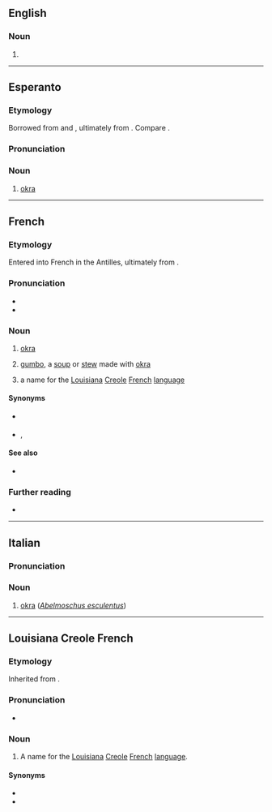 ==English==

===Noun===
{{en-noun|~}}

# {{alternative form of|en|gumbo}}

{{Webster 1913}}

----

==Esperanto==
{{wp|lang=eo}}

===Etymology===
Borrowed from {{bor|eo|it|-}} and {{bor|eo|fr|gombo}}, ultimately from {{der|eo|kmb|ingombo}}. Compare {{cog|ru|го́мбо}}.

===Pronunciation===
{{eo-IPA}}

===Noun===
{{eo-head}}

# [[okra]]

{{c|eo|Vegetables}}

----

==French==
{{wikipedia|lang=fr}}

===Etymology===
Entered into French in the Antilles, ultimately from {{der|fr|kmb|ingombo}}.

===Pronunciation===
* {{fr-IPA}}
* {{audio|fr|LL-Q150 (fra)-X-Javier-gombo.wav|Audio}}

===Noun===
{{fr-noun|m}}

# [[okra]]
# {{lb|fr|Louisiana French|}} [[gumbo]], a [[soup]] or [[stew]] made with [[okra]]
# {{lb|fr|Louisiana French}} a name for the [[Louisiana]] [[Creole]] [[French]] [[language]]

====Synonyms====
* {{sense|okra}} {{q|Louisiana}} {{l|fr|okra}}
* {{sense|Louisiana Creole French language}}, {{l|fr|français cassé}}

====See also====
* {{l|fr|gombo filé}}

===Further reading===
* {{R:TLFi}}

----

==Italian==

===Pronunciation===
{{it-pr|gómbo}}

===Noun===
{{it-noun|m}}

# [[okra]] (''[[Abelmoschus esculentus]]'')

{{C|it|Mallow subfamily plants}}

----

==Louisiana Creole French==
{{wikipedia|Louisiana Creole French}}

===Etymology===
Inherited from {{inh|lou|fr|gombo}}.

===Pronunciation===
* {{IPA|lou|/ɡɔ̃ˈbo/}}

===Noun===
{{head|lou|noun}}

# A name for the [[Louisiana]] [[Creole]] [[French]] [[language]].

====Synonyms====
* {{l|fr|kouri-vini}}
* {{l|lou|fransé kasé}}
